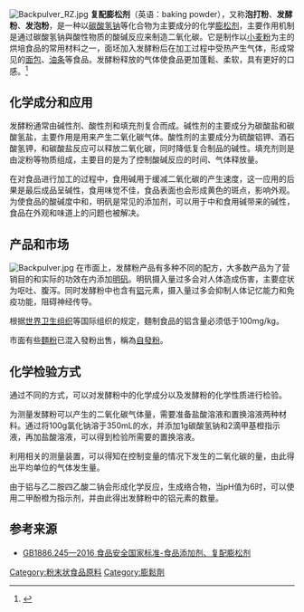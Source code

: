 {{多個問題|
{{refimprove|time=2017-06-09T18:41:14+00:00}}
{{expert}}
}}
[[File:Backpulver_RZ.jpg|thumb]]
'''复配膨松剂'''（英语：baking powder），又称'''泡打粉'''、'''发酵粉'''、'''发泡粉'''，是一种以[[碳酸氢钠|碳酸氢钠]]等化合物为主要成分的化学[[膨松剂|膨松剂]]，主要作用机制是通过碳酸氢钠與酸性物质的酸碱反应来制造二氧化碳。它是制作以[[小麦粉|小麦粉]]为主的烘培食品的常用材料之一，面坯加入发酵粉后在加工过程中受热产生气体，形成常见的[[面包|面包]]、[[油条|油条]]等食品。发酵粉释放的气体使食品更加蓬鬆、柔软，具有更好的口感。<ref>{{Cite web |url=http://kns.cnki.net/KCMS/detail/detail.aspx?dbcode=CJFQ&dbname=CJFDLAST2018&filename=FXJJ200908001&uid=WEEvREdxOWJmbC9oM1NjYkdwUlVZM2F2NW1wQmpEWHlQcWcwcmI1SFM4ZHI=$R1yZ0H6jyaa0en3RxVUd8df-oHi7XMMDo7mtKT6mSmEvTuk11l2gFA!!&v=MjE0NTkxRnJDVVJMT2ZZdVpvRnluaFZidkFJelhCWkxHNEh0ak1wNDlGWllSOGVYMUx1eFlTN0RoMVQzcVRyV00= |title=食品添加剂之膨松剂简介 |access-date=2019-05-07 |archive-date=2019-08-29 |archive-url=https://web.archive.org/web/20190829033324/http://kns.cnki.net/KCMS/detail/detail.aspx?dbcode=CJFQ&dbname=CJFDLAST2018&filename=FXJJ200908001&uid=WEEvREdxOWJmbC9oM1NjYkdwUlVZM2F2NW1wQmpEWHlQcWcwcmI1SFM4ZHI=$R1yZ0H6jyaa0en3RxVUd8df-oHi7XMMDo7mtKT6mSmEvTuk11l2gFA!!&v=MjE0NTkxRnJDVVJMT2ZZdVpvRnluaFZidkFJelhCWkxHNEh0ak1wNDlGWllSOGVYMUx1eFlTN0RoMVQzcVRyV00= |dead-url=no }}</ref>

==化学成分和应用==
发酵粉通常由碱性剂、酸性剂和填充剂复合而成。碱性剂的主要成分为碳酸盐和碳酸氢盐，主要作用是用来产生二氧化碳气体。酸性剂的主要成分为硫酸铝钾、酒石酸氢钾，和碳酸盐反应可以释放二氧化碳，同时降低复合制品的碱性。填充剂则是由淀粉等物质组成，主要目的是为了控制酸碱反应的时间、气体释放量。

在对食品进行加工的过程中，食用碱用于缓减二氧化碳的产生速度，这一应用的后果是最后成品呈碱性，食用味觉不佳，食品表面也会形成黄色的斑点，影响外观。为使食品的酸碱度中和，明矾是常见的添加剂，可以用于中和食用碱带来的碱性，食品在外观和味道上的问题也被解决。

==产品和市场==
[[File:Backpulver.jpg|thumb]]
在市面上，发酵粉产品有多种不同的配方，大多数产品为了营销目的和实际的功效在内添加[[明矾|明矾]]。明矾摄入量过多会对人体造成伤害，主要症状为呕吐、腹泻。同时发酵粉中也含有[[铝|铝]]元素，摄入量过多会抑制人体记忆能力和免疫功能，阻碍神经传导。

根据[[世界卫生组织|世界卫生组织]]等国际组织的规定，麵制食品的铝含量必须低于100mg/kg。

市面有些[[麵粉|麵粉]]已混入發粉出售，稱為[[自發粉|自發粉]]。

==化学检验方式==
通过不同的方式，可以对发酵粉中的化学成分以及发酵粉的化学性质进行检验。

为测量发酵粉可以产生的二氧化碳气体量，需要准备盐酸溶液和置换溶液两种材料。通过将100g氯化钠溶于350mL的水，并添加1g碳酸氢钠和2滴甲基橙指示液，再加盐酸溶液，可以得到检验所需要的置换溶液。

利用相关的测量装置，可以得知在控制变量的情况下发生的二氧化碳的量，由此得出平均单位的气体发生量。

由于铝与乙二胺四乙酸二钠会形成化学反应，生成络合物，当pH值为6时，可以使用二甲酚橙为指示剂，并由此得出发酵粉中的铝元素的数量。

==参考来源==
{{refs}}
*[http://bz.cfsa.net.cn/staticPages/9E16BFD0-C711-459A-B2A4-EACBF27F93C5.html GB1886.245—2016 食品安全国家标准-食品添加剂、复配膨松剂] {{Wayback|url=http://bz.cfsa.net.cn/staticPages/9E16BFD0-C711-459A-B2A4-EACBF27F93C5.html |date=20190506052325 }}

[[Category:粉末状食品原料|Category:粉末状食品原料]]
[[Category:膨鬆劑|Category:膨鬆劑]]